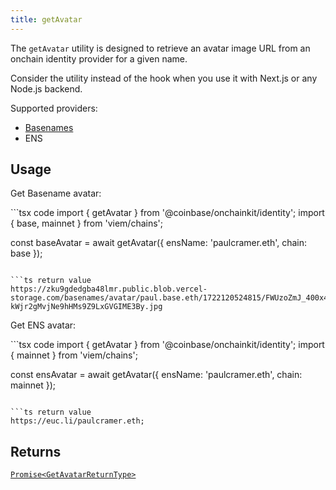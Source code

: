 ```yaml
---
title: getAvatar
---
```



The `getAvatar` utility is designed to retrieve an avatar image
URL from an onchain identity provider for a given name.

Consider the utility instead of the hook when you
use it with Next.js or any Node.js backend.

Supported providers:

- [Basenames](https://www.base.org/names)
- ENS

## Usage

Get Basename avatar:

<CodeGroup>
```tsx code
import { getAvatar } from '@coinbase/onchainkit/identity';
import { base, mainnet } from 'viem/chains';

const baseAvatar = await getAvatar({ ensName: 'paulcramer.eth', chain: base });
```

```ts return value
https://zku9gdedgba48lmr.public.blob.vercel-storage.com/basenames/avatar/paul.base.eth/1722120524815/FWUzoZmJ_400x400-kWjr2gMvjNe9hHMs9Z9LxGVGIME3By.jpg
```
</CodeGroup>

Get ENS avatar:

<CodeGroup>
```tsx code
import { getAvatar } from '@coinbase/onchainkit/identity';
import { mainnet } from 'viem/chains';

const ensAvatar = await getAvatar({ ensName: 'paulcramer.eth', chain: mainnet });
```

```ts return value
https://euc.li/paulcramer.eth;
```
</CodeGroup>

## Returns

[`Promise<GetAvatarReturnType>`](/onchainkit/identity/types#getavatarreturntype)

